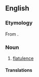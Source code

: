 ==English==

===Etymology===
From {{af|en|flatus|-ency}}.

===Noun===
{{en-noun|-}}

# {{lb|en|rare}} [[flatulence]]

====Translations====
{{trans-see|flatulence}}